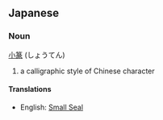 ==Japanese==
===Noun===
[[小]][[篆]] (しょうてん)

# a calligraphic style of Chinese character

====Translations====
*English: [[Small Seal]]<!-- maybe not capitalized - not sure -->